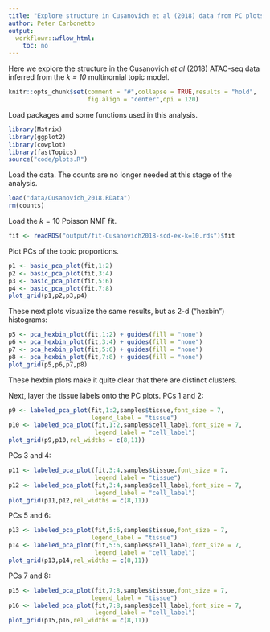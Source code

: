 ```yaml
---
title: "Explore structure in Cusanovich et al (2018) data from PC plots of topic proportions"
author: Peter Carbonetto
output:
  workflowr::wflow_html:
    toc: no
---
```


Here we explore the structure in the Cusanovich *et al* (2018)
ATAC-seq data inferred from the *k = 10* multinomial topic model.

```r
knitr::opts_chunk$set(comment = "#",collapse = TRUE,results = "hold",
                      fig.align = "center",dpi = 120)
```
					  
Load packages and some functions used in this analysis.

```r
library(Matrix)
library(ggplot2)
library(cowplot)
library(fastTopics)
source("code/plots.R")
```

Load the data. The counts are no longer needed at this stage of the
analysis.

```r
load("data/Cusanovich_2018.RData")
rm(counts)
```

Load the $k = 10$ Poisson NMF fit.

```r
fit <- readRDS("output/fit-Cusanovich2018-scd-ex-k=10.rds")$fit
```

Plot PCs of the topic proportions.

```r
p1 <- basic_pca_plot(fit,1:2)
p2 <- basic_pca_plot(fit,3:4)
p3 <- basic_pca_plot(fit,5:6)
p4 <- basic_pca_plot(fit,7:8)
plot_grid(p1,p2,p3,p4)
```

These next plots visualize the same results, but as 2-d ("hexbin")
histograms:

```r
p5 <- pca_hexbin_plot(fit,1:2) + guides(fill = "none")
p6 <- pca_hexbin_plot(fit,3:4) + guides(fill = "none")
p7 <- pca_hexbin_plot(fit,5:6) + guides(fill = "none")
p8 <- pca_hexbin_plot(fit,7:8) + guides(fill = "none")
plot_grid(p5,p6,p7,p8)
```

These hexbin plots make it quite clear that there are distinct
clusters.

Next, layer the tissue labels onto the PC plots. PCs 1 and 2:

```r
p9 <- labeled_pca_plot(fit,1:2,samples$tissue,font_size = 7,
                       legend_label = "tissue")
p10 <- labeled_pca_plot(fit,1:2,samples$cell_label,font_size = 7,
                        legend_label = "cell_label")
plot_grid(p9,p10,rel_widths = c(8,11))
```

PCs 3 and 4:

```r
p11 <- labeled_pca_plot(fit,3:4,samples$tissue,font_size = 7,
                        legend_label = "tissue")
p12 <- labeled_pca_plot(fit,3:4,samples$cell_label,font_size = 7,
                        legend_label = "cell_label")
plot_grid(p11,p12,rel_widths = c(8,11))
```

PCs 5 and 6:

```r
p13 <- labeled_pca_plot(fit,5:6,samples$tissue,font_size = 7,
                       legend_label = "tissue")
p14 <- labeled_pca_plot(fit,5:6,samples$cell_label,font_size = 7,
                        legend_label = "cell_label")
plot_grid(p13,p14,rel_widths = c(8,11))
```

PCs 7 and 8:

```r
p15 <- labeled_pca_plot(fit,7:8,samples$tissue,font_size = 7,
                       legend_label = "tissue")
p16 <- labeled_pca_plot(fit,7:8,samples$cell_label,font_size = 7,
                        legend_label = "cell_label")
plot_grid(p15,p16,rel_widths = c(8,11))
```
